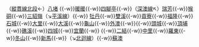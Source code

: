 （[[縱貫線 (北段)|縱貫線北段]]←）[[八堵車站|八堵]]&nbsp;[[基隆捷運|{{Span-tt|{{Color|#1E90FF|■}}|轉乘基隆捷運}}]]{{-w}}[[暖暖車站|暖暖]]{{-w}}[[四腳亭車站|四腳亭]]{{-w}}（[[深澳線]]↖）[[瑞芳車站|瑞芳]]{{-w}}[[猴硐車站|猴硐]]{{-w}}[[三貂嶺車站|三貂嶺]]（↘[[平溪線]]）{{-w}} [[牡丹車站 (台灣)|牡丹]]{{-w}}[[雙溪車站|雙溪]]{{-w}}[[貢寮車站|貢寮]]{{-w}}[[福隆車站|福隆]]{{-w}}[[石城車站|石城]]{{-w}}[[大里車站|大里]]{{-w}}[[大溪車站|大溪]]{{-w}}[[龜山車站 (台灣)|龜山]]{{-w}}[[外澳車站|外澳]]{{-w}}[[烏石港車站|{{Color|#888|烏石港}}]]{{-w}}[[頭城車站|頭城]]{{-w}}[[頂埔車站|頂埔]]{{-w}}[[礁溪車站|礁溪]]{{-w}}[[四城車站|四城]]{{-w}}[[宜蘭車站|宜蘭]]{{-w}}[[縣政中心車站|{{Color|#888|縣政中心}}]]&nbsp;[[台灣高鐵|{{Span-tt|{{Color|#DB5426|■}}|轉乘台灣高鐵}}]]{{-w}}[[二結車站|二結]]{{-w}}[[中里車站|中里]]{{-w}}[[羅東車站|羅東]]{{-w}}[[冬山車站|冬山]]{{-w}}[[新馬車站|新馬]]{{-w}}{{站|蘇澳新}}（↘[[北迴線]]）{{-w}}[[蘇澳車站|蘇澳]]